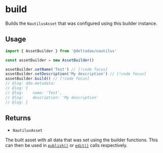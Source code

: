 # build

Builds the `NautilusAsset` that was configured using this builder instance.

## Usage

```ts twoslash
import { AssetBuilder } from '@deltadao/nautilus'

const assetBuilder = new AssetBuilder()

assetBuilder.setName('Test') // [!code focus]
assetBuilder.setDescription('My description') // [!code focus]
assetBuilder.build() // [!code focus]
// @log: ddo.metadata: 
// @log: { 
// @log:    name: 'Test',
// @log:    description: 'My description'
// @log: }
```

## Returns

- `NautilusAsset`

The built asset with all data that was set using the builder functions.
This can then be used in [`publish()`](/docs/api/nautilus/publish) or [`edit()`](/docs/api/nautilus/edit) calls respectively.